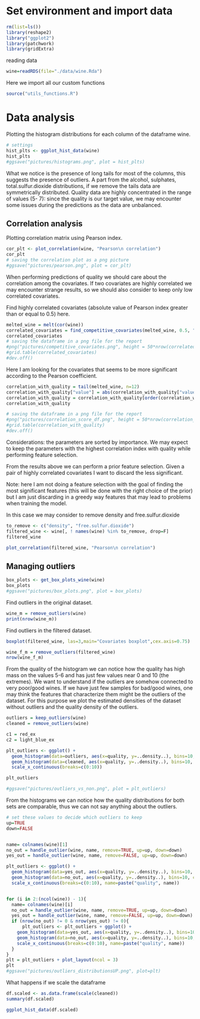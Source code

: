 # Set environment and import data

```r
rm(list=ls())
library(reshape2)
library("ggplot2")
library(patchwork)
library(gridExtra)
```

reading data

```r
wine=readRDS(file="./data/wine.Rda")
```

Here we import all our custom functions 
```r
source("utils_functions.R")
```

# Data analysis

Plotting the histogram distributions for each column of the dataframe wine.

```r
# settings
hist_plts <- ggplot_hist_data(wine)
hist_plts
#ggsave("pictures/histograms.png", plot = hist_plts)
```
What we notice is the presence of long tails for most of the columns, this suggests
the presence of outliers.
A part from the alcohol, sulphates, total.sulfur.dioxide distributions, if we remove
the tails data are symmetrically distributed.
Quality data are highly concentrated in the range of values (5- 7): since the 
quality is our target value, we may encounter some issues during the predictions
as the data are unbalanced.


## Correlation analysis

Plotting correlation matrix using Pearson index.

```r
cor_plt <- plot_correlation(wine, "Pearson\n correlation")
cor_plt
# saving the correlation plot as a png picture
#ggsave("pictures/pearson.png", plot = cor_plt)

```

When performing predictions of quality we should care about the correlation among the covariates. If two covariates are highly correlated we may encounter strange results, so we should also consider to keep only low correlated covariates.

Find highly correlated covariates (absolute value of Pearson index greater than or equal to 0.5) here.

```r
melted_wine = melt(cor(wine))
correlated_covariates = find_competitive_covariates(melted_wine, 0.5, "quality")
correlated_covariates
# saving the dataframe in a png file for the report
#png("pictures/competitive_covariates.png", height = 50*nrow(correlated_covariates), width = 200*ncol(correlated_covariates))
#grid.table(correlated_covariates)
#dev.off()
```

Here I am looking for the covariates that seems to be more significant according to the Pearson coefficient.

```r
correlation_with_quality = tail(melted_wine, n=12)
correlation_with_quality["value"] = abs(correlation_with_quality["value"])
correlation_with_quality = correlation_with_quality[order(correlation_with_quality$value, decreasing = TRUE),]
correlation_with_quality

# saving the dataframe in a png file for the report
#png("pictures/correlation_score_df.png", height = 50*nrow(correlation_with_quality), width = 200*ncol(correlation_with_quality))
#grid.table(correlation_with_quality)
#dev.off()
```

Considerations: the parameters are sorted by importance. We may expect to keep the parameters with the highest correlation index with quality while performing feature selection.

From the results above we can perform a prior feature selection. Given a pair of highly correlated covariates I want to discard the less significant.

Note: here I am not doing a feature selection with the goal of finding the most significant features (this will be done with the right choice of the prior) but I am just discarding in a greedy way features that may lead to problems when training the model.

In this case we may consider to remove density and free.sulfur.dioxide

```r
to_remove <- c("density", "free.sulfur.dioxide")
filtered_wine <- wine[, ! names(wine) %in% to_remove, drop=F]
filtered_wine
```

```r
plot_correlation(filtered_wine, "Pearson\n correlation")
```

## Managing outliers


```r
box_plots <- get_box_plots_wine(wine)
box_plots
#ggsave("pictures/box_plots.png", plot = box_plots)
```

Find outliers in the original dataset.

```r
wine_m = remove_outliers(wine)
print(nrow(wine_m))
```

Find outliers in the filtered dataset.

```r
boxplot(filtered_wine, las=3,main="Covariates boxplot",cex.axis=0.75)
```

```r
wine_f_m = remove_outliers(filtered_wine)
nrow(wine_f_m)
```


From the quality of the histogram we can notice how the quality has high mass on the
values 5-6 and has just few values near 0 and 10 (the extremes).
We want to understand if the outliers are somehow connected to very poor/good wines.
If we have just few samples for bad/good wines, one may think the features that 
characterize them might be the outliers of the dataset.
For this purpose we plot the estimated densities of the dataset without outliers
and the quality density of the outliers.
```r
outliers = keep_outliers(wine)
cleaned = remove_outliers(wine)
```

```r
c1 = red_ex
c2 = light_blue_ex

plt_outliers <- ggplot() + 
  geom_histogram(data=outliers, aes(x=quality, y=..density..), bins=10, color=c1, fill=c1, alpha=0.5, center=0,binwidth = 1) +
  geom_histogram(data=cleaned, aes(x=quality, y=..density..), bins=10, color=c2, fill=c2, alpha=0.5, center=0,binwidth = 1) +
  scale_x_continuous(breaks=c(0:10))

plt_outliers

#ggsave("pictures/outliers_vs_non.png", plot = plt_outliers)
```

From the histograms we can notice how the quality distributions for both sets 
are comparable, thus we can not say anything about the outliers.


```r
# set these values to decide which outliers to keep
up=TRUE
down=FALSE


name= colnames(wine)[1] 
no_out = handle_outlier(wine, name, remove=TRUE, up=up, down=down)
yes_out = handle_outlier(wine, name, remove=FALSE, up=up, down=down)

plt_outliers <- ggplot() + 
  geom_histogram(data=yes_out, aes(x=quality, y=..density..), bins=10, color=red_ex, fill=red_ex, alpha=0.5, center=0,binwidth = 1) +
  geom_histogram(data=no_out, aes(x=quality, y=..density..), bins=10, color=light_blue_ex, fill=light_blue_ex, alpha=0.5, center=0,binwidth = 1) +
  scale_x_continuous(breaks=c(0:10), name=paste("quality", name))


for (i in 2:(ncol(wine)) - 1){
  name= colnames(wine)[i] 
  no_out = handle_outlier(wine, name, remove=TRUE, up=up, down=down)
  yes_out = handle_outlier(wine, name, remove=FALSE, up=up, down=down)
  if (nrow(no_out) != 0 & nrow(yes_out) != 0){
      plt_outliers <- plt_outliers + ggplot() + 
    geom_histogram(data=yes_out, aes(x=quality, y=..density..), bins=10, color=red_ex, fill=red_ex, alpha=0.5, center=0,binwidth = 1) +
    geom_histogram(data=no_out, aes(x=quality, y=..density..), bins=10, color=light_blue_ex, fill=light_blue_ex, alpha=0.5, center=0,binwidth = 1) +
    scale_x_continuous(breaks=c(0:10), name=paste("quality", name))
  }
}
plt = plt_outliers + plot_layout(ncol = 3)
plt
#ggsave("pictures/outliers_distributionsUP.png", plot=plt)
```

What happens if we scale the dataframe

```r
df.scaled <- as.data.frame(scale(cleaned))
summary(df.scaled)
```
```r
ggplot_hist_data(df.scaled)
```








